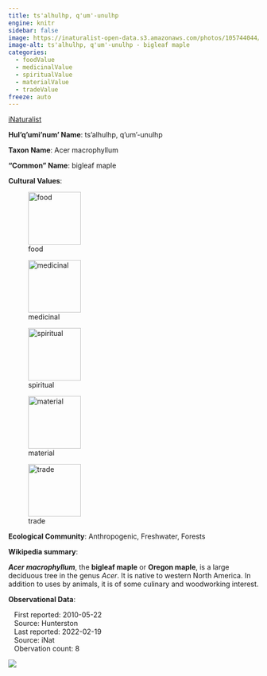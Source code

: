 ```yaml
---
title: ts'alhulhp, q'um'-unulhp
engine: knitr
sidebar: false
image: https://inaturalist-open-data.s3.amazonaws.com/photos/105744044/medium.jpeg
image-alt: ts'alhulhp, q'um'-unulhp - bigleaf maple
categories:
  - foodValue
  - medicinalValue
  - spiritualValue
  - materialValue
  - tradeValue
freeze: auto
---
```


<div role="img" class="imerss-photo" style="background-image: url(https://inaturalist-open-data.s3.amazonaws.com/photos/105744044/medium.jpeg)" 
 alt="ts'alhulhp, q'um'-unulhp - bigleaf maple">
 <a href="https://www.inaturalist.org/taxa/48227" target="_blank" class="taxonDisplay-iNat-extern">iNaturalist<span class="external-link"></span></a>
</div>

**Hul'q'umi'num' Name**: ts'alhulhp, q'um'-unulhp



**Taxon Name**: Acer macrophyllum

**"Common" Name**: bigleaf maple

**Cultural Values**:

:::{layout-nrow=1}
![food](/files/food.svg){width=106px}

![medicinal](/files/medicinal.svg){width=106px}

![spiritual](/files/spiritual.svg){width=106px}

![material](/files/material.svg){width=106px}

![trade](/files/trade.svg){width=106px}
:::

**Ecological Community**: Anthropogenic, Freshwater, Forests

**Wikipedia summary**:
<p class="mw-empty-elt">
</p>

<p><i><b>Acer macrophyllum</b></i>, the <b>bigleaf maple</b> or <b>Oregon maple</b>, is a large deciduous tree in the genus <i>Acer</i>. It is native to western North America. In addition to uses by animals, it is of some culinary and woodworking interest.


**Observational Data**:

|    First reported: 2010-05-22

|    Source: Hunterston

|    Last reported: 2022-02-19

|    Source: iNat

|    Obervation count: 8

![](community_dist.png)
